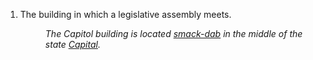 #The building in which a legislative assembly meets.
#:''The Capitol building is located [[smack-dab]] in the middle of the state [[Capital]].''
